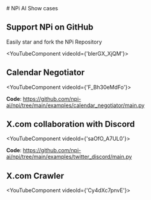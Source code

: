 
<Todo />
# NPi AI Show cases

## Support NPi on GitHub

Easily star and fork the NPi Repository

<YouTubeComponent videoId={'blerGX_XjQM'}></YouTubeComponent>

## Calendar Negotiator

<YouTubeComponent videoId={'F_Bh30eMdFo'}></YouTubeComponent>

**Code**: https://github.com/npi-ai/npi/tree/main/examples/calendar_negotiator/main.py

## X.com collaboration with Discord

<YouTubeComponent videoId={'saOfO_A7UL0'}></YouTubeComponent>

**Code**: https://github.com/npi-ai/npi/tree/main/examples/twitter_discord/main.py


## X.com Crawler

<YouTubeComponent videoId={'Cy4dXc7pnvE'}></YouTubeComponent>

<FeatureRequest />
